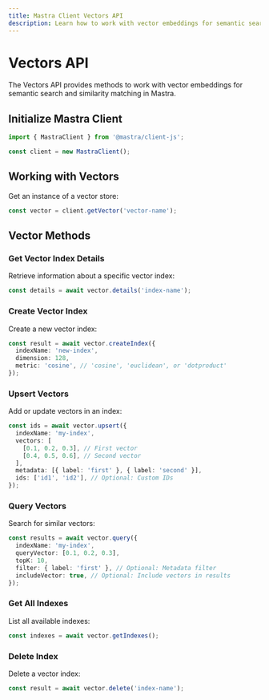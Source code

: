 ```yaml
---
title: Mastra Client Vectors API
description: Learn how to work with vector embeddings for semantic search and similarity matching in Mastra using the client-js SDK.
---
```


# Vectors API

The Vectors API provides methods to work with vector embeddings for semantic search and similarity matching in Mastra.

## Initialize Mastra Client

```typescript
import { MastraClient } from '@mastra/client-js';

const client = new MastraClient();
```

## Working with Vectors

Get an instance of a vector store:

```typescript
const vector = client.getVector('vector-name');
```

## Vector Methods

### Get Vector Index Details

Retrieve information about a specific vector index:

```typescript
const details = await vector.details('index-name');
```

### Create Vector Index

Create a new vector index:

```typescript
const result = await vector.createIndex({
  indexName: 'new-index',
  dimension: 128,
  metric: 'cosine', // 'cosine', 'euclidean', or 'dotproduct'
});
```

### Upsert Vectors

Add or update vectors in an index:

```typescript
const ids = await vector.upsert({
  indexName: 'my-index',
  vectors: [
    [0.1, 0.2, 0.3], // First vector
    [0.4, 0.5, 0.6], // Second vector
  ],
  metadata: [{ label: 'first' }, { label: 'second' }],
  ids: ['id1', 'id2'], // Optional: Custom IDs
});
```

### Query Vectors

Search for similar vectors:

```typescript
const results = await vector.query({
  indexName: 'my-index',
  queryVector: [0.1, 0.2, 0.3],
  topK: 10,
  filter: { label: 'first' }, // Optional: Metadata filter
  includeVector: true, // Optional: Include vectors in results
});
```

### Get All Indexes

List all available indexes:

```typescript
const indexes = await vector.getIndexes();
```

### Delete Index

Delete a vector index:

```typescript
const result = await vector.delete('index-name');
```

